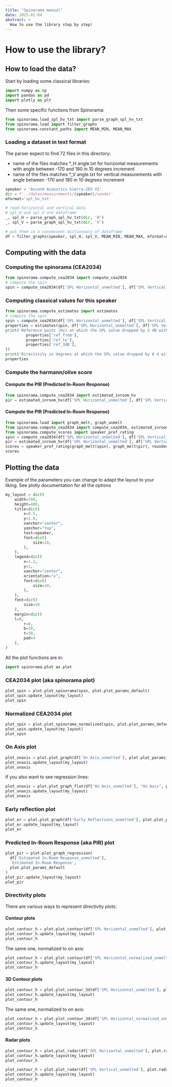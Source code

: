 ```yaml
---
title: "Spinorama manual"
date: 2025-01-04
abstract: >
  How to use the library step by step!
---
```


# How to use the library?

## How to load the data?

Start by loading some classical libraries:
```python
import numpy as np
import pandas as pd
import plotly as plt
```

Then some specific functions from Spinorama:

```python
from spinorama.load_spl_hv_txt import parse_graph_spl_hv_txt
from spinorama.load import filter_graphs
from spinorama.constant_paths import MEAN_MIN, MEAN_MAX
```

### Loading a dataset in text format

The parser expect to find 72 files in this directory:

- name of the files matches *_H angle.txt for horizontal measurements with angle between -170 and 180 in 10 degrees increment
- name of the files matches *_V angle.txt for vertical measurements with angle between -170 and 180 in 10 degrees increment

```python
speaker = 'Ascend Acoustics Sierra-2EX V2'
dir = f'../datas/measurements/{speaker}/vendor'
mformat='spl_hv_txt'

# read horizontal and vertical data
# spl_H and spl_V are dataframe
_, spl_H = parse_graph_spl_hv_txt(dir, 'H')
_, spl_V = parse_graph_spl_hv_txt(dir, 'V')

# put them in a convenient dictionnary of dataframe
df = filter_graphs(speaker, spl_H, spl_V, MEAN_MIN, MEAN_MAX, mformat=mformat, mdistance=1)
```

## Computing with the data

### Computing the spinorama (CEA2034)

```python
from spinorama.compute_cea2034 import compute_cea2034
# compute the spin
spin = compute_cea2034(df['SPL Horizontal_unmelted'], df['SPL Vertical_unmelted'])
```

### Computing classical values for this speaker
```python
from spinorama.compute_estimates import estimates
# compute the spin
spin = compute_cea2034(df['SPL Horizontal_unmelted'], df['SPL Vertical_unmelted'])
properties = estimates(spin, df['SPL Horizontal_unmelted'], df['SPL Vertical_unmelted'])
print('Reference point (Hz) at which the SPL value dropped by 3 dB with respect to the average of the on-axis measurement between [{}, {}]: {:5.1f} Hz'.format(
		 properties['ref_from'],
		 properties['ref_to'],
		 properties['ref_3dB'],
))
print('Directivity in degrees at which the SPL value dropped by 6 d with respect to the on-axis measurementB: {:5.1f} deg'.format(properties['dir_horizontal_p']))
properties
```

### Compute the harmann/olive score

#### Compute the PIR (Predicted In-Room Response)
```python
from spinorama.compute_cea2034 import estimated_inroom_hv
pir = estimated_inroom_hv(df['SPL Horizontal_unmelted'], df['SPL Vertical_unmelted'])
```

#### Compute the PIR (Predicted In-Room Response)
```python
from spinorama.load import graph_melt, graph_unmelt
from spinorama.compute_cea2034 import compute_cea2034, estimated_inroom_hv
from spinorama.compute_scores import speaker_pref_rating
spin = compute_cea2034(df['SPL Horizontal_unmelted'], df['SPL Vertical_unmelted'])
pir = estimated_inroom_hv(df['SPL Horizontal_unmelted'], df['SPL Vertical_unmelted'])
scores = speaker_pref_rating(graph_melt(spin), graph_melt(pir), rounded=True)
scores
```


## Plotting the data

Example of the parameters you can change to adapt the layout to your liking.
See plotly documentation for all the options

```python
my_layout = dict(
    width=700,
    height=400,
    title=dict(
        x=0.5,
        y=1.0,
        xanchor="center",
        yanchor="top",
        text=speaker,
        font=dict(
            size=18,
        ),
    ),
    legend=dict(
        x=1.2,
        y=1,
        xanchor="center",
        orientation="v",
        font=dict(
            size=10,
        ),
    ),
    font=dict(
        size=10
    ),
    margin=dict(
	l=0,
        r=0,
        b=30,
        t=30,
        pad=4
    ),
)
```

All the plot functions are in:
```python
import spinorama.plot as plot
```

### CEA2034 plot (aka spinorama plot)
```python
plot_spin = plot.plot_spinorama(spin, plot.plot_params_default)
plot_spin.update_layout(my_layout)
plot_spin
```

### Normalized CEA2034 plot
```python
plot_spin = plot.plot_spinorama_normalized(spin, plot.plot_params_default)
plot_spin.update_layout(my_layout)
plot_spin
```

### On Axis plot
```python
plot_onaxis = plot.plot_graph(df['On Axis_unmelted'], plot.plot_params_default)
plot_onaxis.update_layout(my_layout)
plot_onaxis
```
If you also want to see regression lines:
```python
plot_onaxis = plot.plot_graph_flat(df['On Axis_unmelted'], "On Axis", plot.plot_params_default)
plot_onaxis.update_layout(my_layout)
plot_onaxis
```

### Early reflection plot
```python
plot_er = plot.plot_graph(df['Early Reflections_unmelted'], plot.plot_params_default)
plot_er.update_layout(my_layout)
plot_er
```

### Predicted In-Room Response (aka PIR) plot
```python
plot_pir = plot.plot_graph_regression(
  df['Estimated In-Room Response_unmelted'],
  'Estimated In-Room Response',
  plot.plot_params_default
)
plot_pir.update_layout(my_layout)
plot_pir
```

### Directivity plots

There are various ways to represent directivity plots:

#### Contour plots

```python
plot_contour_h = plot.plot_contour(df['SPL Horizontal_unmelted'], plot.contour_params_default)
plot_contour_h.update_layout(my_layout)
plot_contour_h
```

The same one, normalized to on axis:

```python
plot_contour_h = plot.plot_contour(df['SPL Horizontal_normalized_unmelted'], plot.contour_params_default)
plot_contour_h.update_layout(my_layout)
plot_contour_h
```

#### 3D Contour plots

```python
plot_contour_h = plot.plot_contour_3d(df['SPL Horizontal_unmelted'], plot.contour_params_default)
plot_contour_h.update_layout(my_layout)
plot_contour_h
```

The same one, normalized to on axis:

```python
plot_contour_h = plot.plot_contour_3d(df['SPL Horizontal_normalized_unmelted'], plot.contour_params_default)
plot_contour_h.update_layout(my_layout)
plot_contour_h
```

#### Radar plots

```python
plot_contour_h = plot.plot_radar(df['SPL Horizontal_unmelted'], plot.radar_params_default)
plot_contour_h.update_layout(my_layout)
plot_contour_h
```

```python
plot_contour_h = plot.plot_radar(df['SPL Vertical_unmelted'], plot.radar_params_default)
plot_contour_h.update_layout(my_layout)
plot_contour_h
```
